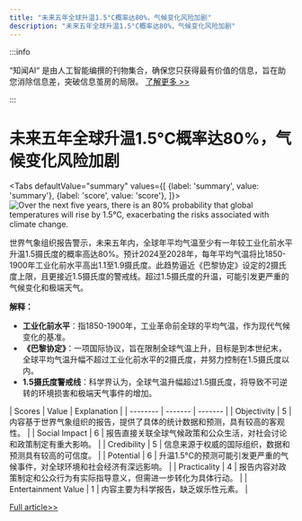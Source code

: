 ```yaml
---
title: "未来五年全球升温1.5°C概率达80%，气候变化风险加剧"
description: "未来五年全球升温1.5°C概率达80%，气候变化风险加剧"
---
```



:::info

“知闻AI“ 是由人工智能编撰的刊物集合，确保您只获得最有价值的信息，旨在助您消除信息差，突破信息茧房的局限。  [了解更多 >>](/zh-Hans/docs/guides)

:::

# 未来五年全球升温1.5°C概率达80%，气候变化风险加剧


<Tabs
	defaultValue="summary"
	values={[
	{label: 'summary', value: 'summary'},
	{label: 'score', value: 'score'},
]}>
<TabItem value="summary">
<img
  src="https://image.informedainews.com/2024/06/Eco-mAs-1717638843-0.jpg"
  alt="Over the next five years, there is an 80% probability that global temperatures will rise by 1.5°C, exacerbating the risks associated with climate change."
/>



世界气象组织报告警示，未来五年内，全球年平均气温至少有一年较工业化前水平升温1.5摄氏度的概率高达80%。预计2024至2028年，每年平均气温将比1850-1900年工业化前水平高出1.1至1.9摄氏度。此趋势逼近《巴黎协定》设定的2摄氏度上限，且更接近1.5摄氏度的警戒线。超过1.5摄氏度的升温，可能引发更严重的气候变化和极端天气。

**解释：**
- **工业化前水平**：指1850-1900年，工业革命前全球的平均气温，作为现代气候变化的基准。
- **《巴黎协定》**：一项国际协议，旨在限制全球气温上升，目标是到本世纪末，全球平均气温升幅不超过工业化前水平的2摄氏度，并努力控制在1.5摄氏度以内。
- **1.5摄氏度警戒线**：科学界认为，全球气温升幅超过1.5摄氏度，将导致不可逆转的环境损害和极端天气事件的增加。
</TabItem>
<TabItem value="score">
	| Scores     | Value   | Explanation |
	| -------- | ------- | ------- |
	| Objectivity  | 5    | 内容基于世界气象组织的报告，提供了具体的统计数据和预测，具有较高的客观性。    |
	| Social Impact | 6     | 报告直接关联全球气候政策和公众生活，对社会讨论和政策制定有重大影响。    |
	| Credibility    | 5    | 信息来源于权威的国际组织，数据和预测具有较高的可信度。    |
	| Potential    | 6    | 升温1.5°C的预测可能引发更严重的气候事件，对全球环境和社会经济有深远影响。    |
	| Practicality    | 4    | 报告内容对政策制定和公众行为有实际指导意义，但需进一步转化为具体行动。    |
	| Entertainment Value    | 1    | 内容主要为科学报告，缺乏娱乐性元素。    |
</TabItem>
</Tabs>

[Full article>>](https://www.cnbeta.com.tw/articles/tech/1433683.htm)

